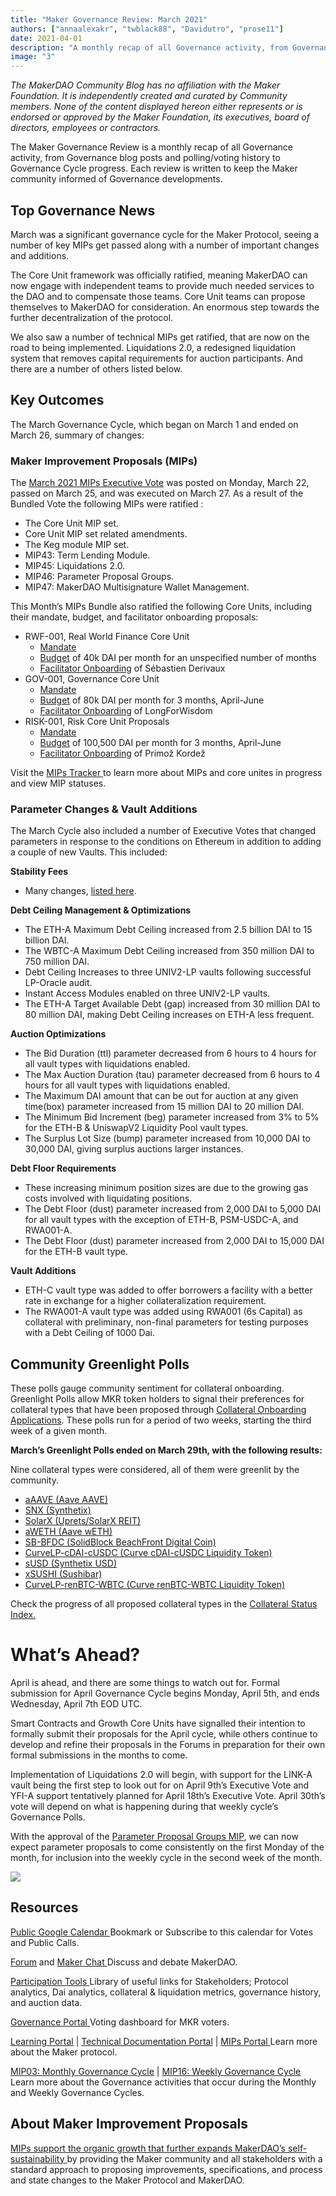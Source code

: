 ```yaml
---
title: "Maker Governance Review: March 2021"
authors: ["annaalexakr", "twblack88", "Davidutro", "prose11"]
date: 2021-04-01
description: "A monthly recap of all Governance activity, from Governance blog posts and polling/voting history to Governance Cycle progress."
image: "3"
---
```


*The MakerDAO Community Blog has no affiliation with the Maker Foundation. It is independently created and curated by Community members. None of the content displayed hereon either represents or is endorsed or approved by the Maker Foundation, its executives, board of directors, employees or contractors.*

The Maker Governance Review is a monthly recap of all Governance activity, from Governance blog posts and polling/voting history to Governance Cycle progress. Each review is written to keep the Maker community informed of Governance developments.

## Top Governance News

March was a significant governance cycle for the Maker Protocol, seeing a number of key MIPs get passed along with a number of important changes and additions.

The Core Unit framework was officially ratified, meaning MakerDAO can now engage with independent teams to provide much needed services to the DAO and to compensate those teams. Core Unit teams can propose themselves to MakerDAO for consideration. An enormous step towards the further decentralization of the protocol.

We also saw a number of technical MIPs get ratified, that are now on the road to being implemented. Liquidations 2.0, a redesigned liquidation system that removes capital requirements for auction participants. And there are a number of others listed below.

## Key Outcomes

The March Governance Cycle, which began on March 1 and ended on March 26, summary of changes:

### Maker Improvement Proposals (MIPs)

The [March 2021 MIPs Executive Vote](https://vote.makerdao.com/executive/approve-march-2021-governance-cycle-bundle?network=mainnet#proposal-detail) was posted on Monday, March 22, passed on March 25, and was executed on March 27. As a result of the Bundled Vote the following MIPs were ratified :

* The Core Unit MIP set.
* Core Unit MIP set related amendments.
* The Keg module MIP set.
* MIP43: Term Lending Module.
* MIP45: Liquidations 2.0.
* MIP46: Parameter Proposal Groups.
* MIP47: MakerDAO Multisignature Wallet Management.

This Month’s MIPs Bundle also ratified the following Core Units, including their mandate, budget, and facilitator onboarding proposals:

* RWF-001, Real World Finance Core Unit
  * [Mandate](https://github.com/makerdao/mips/blob/master/MIP39/MIP39c2-Subproposals/MIP39c2-SP1.md)
  * [Budget](https://github.com/makerdao/mips/blob/master/MIP40/MIP40c2-Subproposals/MIP40c2-SP1.md) of 40k DAI per month for an unspecified number of months
  * [Facilitator Onboarding](https://github.com/makerdao/mips/blob/master/MIP41/MIP41c4-Subproposals/MIP41c4-SP1.md) of Sébastien Derivaux
* GOV-001, Governance Core Unit
  * [Mandate](https://github.com/makerdao/mips/blob/master/MIP39/MIP39c2-Subproposals/MIP39c2-SP3.md)
  * [Budget](https://github.com/makerdao/mips/blob/master/MIP40/MIP40c2-Subproposals/MIP40c2-SP3.md) of 80k DAI per month for 3 months, April-June
  * [Facilitator Onboarding](https://github.com/makerdao/mips/blob/master/MIP41/MIP41c4-Subproposals/MIP41c4-SP3.md) of LongForWisdom
* RISK-001, Risk Core Unit Proposals
  * [Mandate](https://github.com/makerdao/mips/blob/master/MIP41/MIP41c4-Subproposals/MIP41c4-SP1.md)
  * [Budget](https://github.com/makerdao/mips/blob/master/MIP40/MIP40c2-Subproposals/MIP40c2-SP2.md) of 100,500 DAI per month for 3 months, April-June
  * [Facilitator Onboarding](https://github.com/makerdao/mips/blob/master/MIP41/MIP41c4-Subproposals/MIP41c4-SP2.md) of Primož Kordež

Visit the [MIPs Tracker ](https://www.notion.so/b6e7223840874da6937748228b73b213?v=9a2b165297be474788377dccef08b407)to learn more about MIPs and core unites in progress and view MIP statuses.

### Parameter Changes & Vault Additions

The March Cycle also included a number of Executive Votes that changed parameters in response to the conditions on Ethereum in addition to adding a couple of new Vaults. This included:

**Stability Fees**

* Many changes, [listed here](https://forum.makerdao.com/t/rates-changes-proposal-2-mar-2021/6812/1).

**Debt Ceiling Management & Optimizations**

* The ETH-A Maximum Debt Ceiling increased from 2.5 billion DAI to 15 billion DAI.
* The WBTC-A Maximum Debt Ceiling increased from 350 million DAI to 750 million DAI.
* Debt Ceiling Increases to three UNIV2-LP vaults following successful LP-Oracle audit.
* Instant Access Modules enabled on three UNIV2-LP vaults.
* The ETH-A Target Available Debt (gap) increased from 30 million DAI to 80 million DAI, making Debt Ceiling increases on ETH-A less frequent.

**Auction Optimizations**

* The Bid Duration (ttl) parameter decreased from 6 hours to 4 hours for all vault types with liquidations enabled.
* The Max Auction Duration (tau) parameter decreased from 6 hours to 4 hours for all vault types with liquidations enabled.
* The Maximum DAI amount that can be out for auction at any given time(box) parameter increased from 15 million DAI to 20 million DAI.
* The Minimum Bid Increment (beg) parameter increased from 3% to 5% for the ETH-B & UniswapV2 Liquidity Pool vault types.
* The Surplus Lot Size (bump) parameter increased from 10,000 DAI to 30,000 DAI, giving surplus auctions larger instances.

**Debt Floor Requirements**

* These increasing minimum position sizes are due to the growing gas costs involved with liquidating positions.
* The Debt Floor (dust) parameter increased from 2,000 DAI to 5,000 DAI for all vault types with the exception of ETH-B, PSM-USDC-A, and RWA001-A.
* The Debt Floor (dust) parameter increased from 2,000 DAI to 15,000 DAI for the ETH-B vault type.

**Vault Additions**

* ETH-C vault type was added to offer borrowers a facility with a better rate in exchange for a higher collateralization requirement.
* The RWA001-A vault type was added using RWA001 (6s Capital) as collateral with preliminary, non-final parameters for testing purposes with a Debt Ceiling of 1000 Dai.

## Community Greenlight Polls

These polls gauge community sentiment for collateral onboarding. Greenlight Polls allow MKR token holders to signal their preferences for collateral types that have been proposed through [Collateral Onboarding Applications](https://forum.makerdao.com/c/MIPs/co/17). These polls run for a period of two weeks, starting the third week of a given month.

**March’s Greenlight Polls ended on March 29th, with the following results:**

Nine collateral types were considered, all of them were greenlit by the community.

* [aAAVE (Aave AAVE)](https://vote.makerdao.com/polling/QmTrbBEV)
* [SNX (Synthetix)](https://vote.makerdao.com/polling/QmbageWV)
* [SolarX (Uprets/SolarX REIT) ](https://vote.makerdao.com/polling/QmeAHrDb)
* [aWETH (Aave wETH)](https://vote.makerdao.com/polling/QmVBGusc)
* [SB-BFDC (SolidBlock BeachFront Digital Coin)](https://vote.makerdao.com/polling/QmXsUuLA)
* [CurveLP-cDAI-cUSDC (Curve cDAI-cUSDC Liquidity Token)](https://vote.makerdao.com/polling/QmfX8Kmu)
* [sUSD (Synthetix USD)](https://vote.makerdao.com/polling/QmfA2gaW)
* [xSUSHI (Sushibar)](https://vote.makerdao.com/polling/Qmdkrgon)
* [CurveLP-renBTC-WBTC (Curve renBTC-WBTC Liquidity Token)](https://vote.makerdao.com/polling/QmbcueDJ)

Check the progress of all proposed collateral types in the [Collateral Status Index.](https://forum.makerdao.com/t/collateral-status-index/2231)

# What’s Ahead?

April is ahead, and there are some things to watch out for. Formal submission for April Governance Cycle begins Monday, April 5th, and ends Wednesday, April 7th EOD UTC.

Smart Contracts and Growth Core Units have signalled their intention to formally submit their proposals for the April cycle, while others continue to develop and refine their proposals in the Forums in preparation for their own formal submissions in the months to come.

Implementation of Liquidations 2.0 will begin, with support for the LINK-A vault being the first step to look out for on April 9th’s Executive Vote and YFI-A support tentatively planned for April 18th’s Executive Vote. April 30th’s vote will depend on what is happening during that weekly cycle’s Governance Polls.

With the approval of the [Parameter Proposal Groups MIP](https://github.com/makerdao/mips/blob/master/MIP46/MIP46.md#mip46-parameter-proposal-groups), we can now expect parameter proposals to come consistently on the first Monday of the month, for inclusion into the weekly cycle in the second week of the month.


![](https://i.imgur.com/LT39XoR.png)
## Resources

[Public Google Calendar
](https://calendar.google.com/calendar/u/0?cid=bWFrZXJkYW8uY29tXzNlZmhtMmdoaXBrc2VnbDAwOWt0bmlvbWRrQGdyb3VwLmNhbGVuZGFyLmdvb2dsZS5jb20)Bookmark or Subscribe to this calendar for Votes and Public Calls.

[Forum](https://forum.makerdao.com/) and [Maker Chat
](https://chat.makerdao.com/)Discuss and debate MakerDAO.

[Participation Tools
](https://community-development.makerdao.com/en/learn/governance/participate)Library of useful links for Stakeholders; Protocol analytics, Dai analytics, collateral & liquidation metrics, governance history, and auction data.

[Governance Portal
](https://makerdao.com/en/governance)Voting dashboard for MKR voters.

[Learning Portal](https://community-development.makerdao.com/en/learn/) | [Technical Documentation Portal](https://docs.makerdao.com/) | [MIPs Portal
](https://mips.makerdao.com/)Learn more about the Maker protocol.

[MIP03: Monthly Governance Cycle](https://github.com/makerdao/mips/blob/master/MIP3/mip3.md#mip3-governance-cycle) | [MIP16: Weekly Governance Cycle
](https://github.com/makerdao/mips/blob/master/MIP16/mip16.md#mip16-the-weekly-governance-cycle)Learn more about the Governance activities that occur during the Monthly and Weekly Governance Cycles.

## About Maker Improvement Proposals

[MIPs support the organic growth that further expands MakerDAO’s self-sustainability ](https://blog.makerdao.com/the-first-13-maker-improvement-proposals-to-further-decentralization-of-makerdao/)by providing the Maker community and all stakeholders with a standard approach to proposing improvements, specifications, and process and state changes to the Maker Protocol and MakerDAO.

